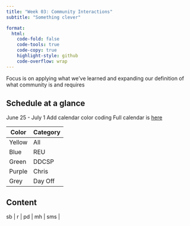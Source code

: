```yaml
---
title: "Week 03: Community Interactions"
subtitle: "Something clever"

format:
  html:
    code-fold: false
    code-tools: true
    code-copy: true
    highlight-style: github
    code-overflow: wrap
---
```

Focus is on applying what we've learned and expanding our definition of what community is and requires

## Schedule at a glance  
June 25 - July 1 
Add calendar color coding
Full calendar is [here](https://calendar.google.com/calendar/u/0?cid=Y2xhc3Nyb29tMTA0NzQ5OTc5MDE2MTE0NTI2MDYzQGdyb3VwLmNhbGVuZGFyLmdvb2dsZS5jb20)  
  
| Color | Category |
|-------|----------|
| Yellow | All |
| Blue | REU |
| Green | DDCSP |
| Purple | Chris |
| Grey | Day Off |


## Content
| sb | r | pd | mh | sms |
